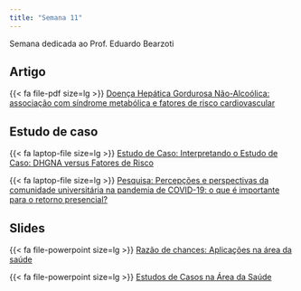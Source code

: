 ```yaml
---
title: "Semana 11"
---
```


Semana dedicada ao Prof. Eduardo Bearzoti



## Artigo


{{< fa file-pdf size=lg >}} [Doença Hepática Gordurosa Não-Alcoólica: associação com síndrome metabólica e fatores de risco cardiovascular](/Material Prof Eduardo Bearzoti/Artigo_Original.pdf)


## Estudo de caso

{{< fa laptop-file size=lg >}} [Estudo de Caso: Interpretando o Estudo de Caso: DHGNA versus Fatores de Risco](/Material Prof Eduardo Bearzoti/Estudo_Caso_Interpretacao.pdf "Estudo de caso"){aria-label="Estudo de caso"} 


{{< fa laptop-file size=lg >}} [Pesquisa: Percepções e perspectivas da comunidade universitária na pandemia de COVID-19: o que é importante para o retorno presencial?](/Material Prof Eduardo Bearzoti/Relatorio_COVID.pdf "Estudo de caso"){aria-label="Estudo de caso"}


## Slides

{{< fa file-powerpoint size=lg >}} [Razão de chances: Aplicações na área da saúde](/Material Prof Eduardo Bearzoti/Seminario1_Cad.pdf "Razão de chances: Aplicações na área da saúde"){aria-label="Razão de chances: Aplicações na área da saúde"}


{{< fa file-powerpoint size=lg >}} [Estudos de Casos na Área da Saúde](/Material Prof Eduardo Bearzoti/Seminario2_Cad.pdf "Estudos de Casos na Área da Saúde"){aria-label="Estudos de Casos na Área da Saúde"}